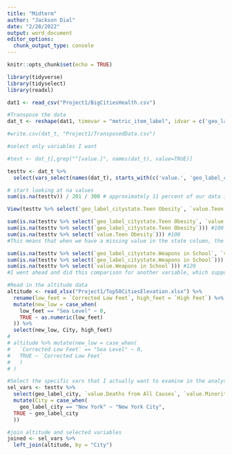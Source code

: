 ```yaml
---
title: "Midterm"
author: "Jackson Dial"
date: "2/28/2022"
output: word_document
editor_options: 
  chunk_output_type: console
---
```


```r
knitr::opts_chunk$set(echo = TRUE)
```

```r
library(tidyverse)
library(tidyselect)
library(readxl)
```

```r
dat1 <- read_csv("Project1/BigCitiesHealth.csv")
```

```r
#Transpose the data
dat_t <- reshape(dat1, timevar = "metric_item_label", idvar = c('geo_label_city', 'date_label'), times = 'value', direction="wide")

#write.csv(dat_t, "Project1/TransposedData.csv")

#select only variables I want

#test <- dat_t[,grep("^[value.]", names(dat_t), value=TRUE)]

testtv <- dat_t %>%
  select(vars_select(names(dat_t), starts_with(c('value.', 'geo_label_city', 'date_label'), ignore.case = TRUE)))
```

```r
# start looking at na values
sum(is.na(testtv)) / 201 / 300 # approximately 11 percent of our data is missing, higher than I hoped

View(testtv %>% select(`geo_label_citystate.Teen Obesity`, `value.Teen Obesity`))

sum(is.na(testtv %>% select(`geo_label_citystate.Teen Obesity`, `value.Teen Obesity`))) #200
sum(is.na(testtv %>% select(`geo_label_citystate.Teen Obesity`))) #100
sum(is.na(testtv %>% select(`value.Teen Obesity`))) #100
#This means that when we have a missing value in the state column, the measured value is also missing, at least for the Teen Obesity variable. I think I may just assume that this is true for all metrics.

sum(is.na(testtv %>% select(`geo_label_citystate.Weapons in School`, `value.Weapons in School`))) #240
sum(is.na(testtv %>% select(`geo_label_citystate.Weapons in School`))) #120
sum(is.na(testtv %>% select(`value.Weapons in School`))) #120
#I went ahead and did this comparison for another variable, which supports my assumption that if a variables location is missing, so is the actually measured metric. No imputation should be used.
```

```r
#Read in the altitude data
altitude <- read_xlsx("Project1/Top50CitiesElevation.xlsx") %>% 
  rename(low_feet = `Corrected Low Feet`, high_feet = `High Feet`) %>% 
  mutate(new_low = case_when(
    low_feet == "Sea Level" ~ 0,
    TRUE ~ as.numeric(low_feet)
  )) %>% 
  select(new_low, City, high_feet)
# 
# altitude %>% mutate(new_low = case_when(
#   `Corrected Low Feet` == "Sea Level" ~ 0,
#   TRUE ~ `Corrected Low Feet`
#   )
# )
```

```r
#Select the specific vars that I actually want to examine in the analysis
sel_vars <- testtv %>% 
  select(geo_label_city, `value.Deaths from All Causes`, `value.Minority Population`, value.Suicide, `value.Severe Housing Problems`, `value.Weapons in School`, `value.Firearm Deaths`, date_label) %>% 
  mutate(City = case_when(
    geo_label_city == "New York" ~ "New York City",
  TRUE ~ geo_label_city
  ))


```

```r
#join altitude and selected variables
joined <- sel_vars %>% 
  left_join(altitude, by = "City")
```





